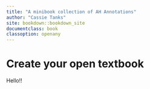 ```yaml
---
title: "A minibook collection of AH Annotations"
author: "Cassie Tanks"
site: bookdown::bookdown_site
documentclass: book
classoption: openany
---
```


# Create your open textbook

Hello!!
